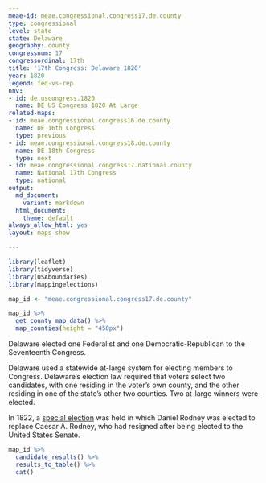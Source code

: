 ```yaml
---
meae-id: meae.congressional.congress17.de.county
type: congressional
level: state
state: Delaware
geography: county
congressnum: 17
congressordinal: 17th
title: '17th Congress: Delaware 1820'
year: 1820
legend: fed-vs-rep
nnv:
- id: de.uscongress.1820
  name: DE US Congress 1820 At Large
related-maps:
- id: meae.congressional.congress16.de.county
  name: DE 16th Congress
  type: previous
- id: meae.congressional.congress18.de.county
  name: DE 18th Congress
  type: next
- id: meae.congressional.congress17.national.county
  name: National 17th Congress
  type: national
output:
  md_document:
    variant: markdown
  html_document:
    theme: default
always_allow_html: yes
layout: maps-show

---
```


```r
library(leaflet)
library(tidyverse)
library(USAboundaries)
library(mappingelections)

map_id <- "meae.congressional.congress17.de.county"
```

<div class="map">

```r
map_id %>%
  get_county_map_data() %>%
  map_counties(height = "450px")
```

</div>

Delaware elected one Federalist and one Democratic-Republican to the Seventeenth Congress.

Delaware used a statewide at-large system for electing members to Congress. Delaware’s election law required that voters select two candidates, with one residing in the voter’s own county, and the other residing in one of the state's other two counties. Two at-large winners were elected.

In 1822, a [special election](https://elections.lib.tufts.edu/catalog/tufts:de.uscongressspecial.1822) was held in which Daniel Rodney was elected to replace Caesar A. Rodney, who had resigned after being elected to the United States Senate.

<div class="results-table">

```r
map_id %>%
  candidate_results() %>%
  results_to_table() %>%
  cat()
```

</div>
